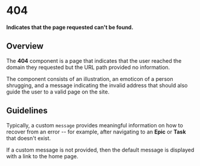 
<Meta title="Pages/404/Docs" />

# 404

**Indicates that the page requested can't be found.**

## Overview

The **404** component is a page that indicates that the user reached the domain
they requested but the URL path provided no information.

The component consists of an illustration, an emoticon of a person shrugging,
and a message indicating the invalid address that should also guide the user to
a valid page on the site.

## Guidelines

Typically, a custom `message` provides meaningful information on how to recover
from an error -- for example, after navigating to an **Epic** or **Task** that
doesn't exist.

<Canvas>
  <Story id="pages-404-examples--custom-404" />
</Canvas>

If a custom message is not provided, then the default message is displayed with
a link to the home page.

<Canvas>
  <Story id="pages-404-examples--default-404" />
</Canvas>
